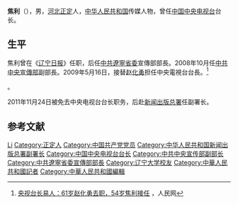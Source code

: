 '''焦利'''（{{bd|1955年|4月|}}），男，[[河北|河北]][[正定|正定]]人，[[中华人民共和国|中华人民共和国]]传媒人物，曾任[[中国中央电视台|中国中央电视台]]台长。

== 生平 ==
焦利曾在《[[辽宁日报|辽宁日报]]》任职，后任[[中共遼寧省委|中共遼寧省委]]宣傳部部長。2008年10月任[[中共中央宣傳部|中共中央宣傳部]]副部長。2009年5月16日，接替[[赵化勇|赵化勇]]担任中央電視台台長。<ref>[http://media.people.com.cn/GB/40606/9314235.html 央视台长易人：61岁赵化勇去职，54岁焦利接任] {{Wayback|url=http://media.people.com.cn/GB/40606/9314235.html |date=20090521183338 }}，人民网</ref>

{{Fact|time=2012-5-1|其在审查2010年春节晚会节目的时候，听到了重组的小虎队演唱的《爱》，似乎不知道《爱》是一首老歌，于是向身边的工作人员称赞道：我觉得这个歌不错，通过我们春晚，将来一定能红}}。

2011年11月24日被免去中央电视台台长职务，后赴[[新闻出版总署|新闻出版总署]]任副署长。

== 参考文献 ==
{{Reflist}}

{{start box}}
{{s-gov|prc}}
{{s-before|[[赵化勇|赵化勇]]}}
{{s-title|[[中国中央电视台|中国中央电视台]]台长|2009年5月-2011年11月}}
{{s-after|[[胡占凡|胡占凡]]}}
{{end box}}

{{中华全国新闻工作者协会第八届理事会}}

{{Authority control}}
{{DEFAULTSORT:Jiao焦}}
[[Category:焦姓|Li]]
[[Category:正定人|Category:正定人]]
[[Category:中国共产党党员|Category:中国共产党党员]]
[[Category:中华人民共和国新闻出版总署副署长|Category:中华人民共和国新闻出版总署副署长]]
[[Category:中国中央电视台台长|Category:中国中央电视台台长]]
[[Category:中共中央宣传部副部长|Category:中共中央宣传部副部长]]
[[Category:中共遼寧省委宣傳部部長|Category:中共遼寧省委宣傳部部長]]
[[Category:辽宁大学校友|Category:辽宁大学校友]]
[[Category:中華人民共和國記者|Category:中華人民共和國記者]]
[[Category:中華人民共和國編輯|Category:中華人民共和國編輯]]